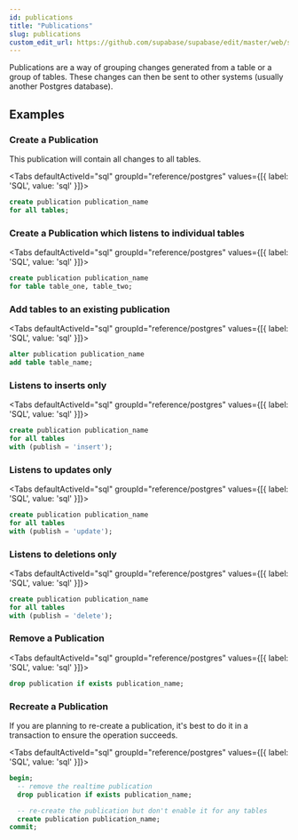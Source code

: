 ```yaml
---
id: publications
title: "Publications"
slug: publications
custom_edit_url: https://github.com/supabase/supabase/edit/master/web/spec/postgres.yml
---
```



Publications are a way of grouping changes generated from a table or a group of tables. 
These changes can then be sent to other systems (usually another Postgres database).




















## Examples

### Create a Publication

This publication will contain all changes to all tables.


<Tabs
  defaultActiveId="sql"
  groupId="reference/postgres"
  values={[{ label: 'SQL', value: 'sql' }]}>

<TabsPanel id="sql" label="sql">

```sql
create publication publication_name 
for all tables;
```


</TabsPanel>

</Tabs>

### Create a Publication which listens to individual tables



<Tabs
  defaultActiveId="sql"
  groupId="reference/postgres"
  values={[{ label: 'SQL', value: 'sql' }]}>

<TabsPanel id="sql" label="sql">

```sql
create publication publication_name 
for table table_one, table_two;
```


</TabsPanel>

</Tabs>

### Add tables to an existing publication



<Tabs
  defaultActiveId="sql"
  groupId="reference/postgres"
  values={[{ label: 'SQL', value: 'sql' }]}>

<TabsPanel id="sql" label="sql">

```sql
alter publication publication_name 
add table table_name;
```


</TabsPanel>

</Tabs>

### Listens to inserts only



<Tabs
  defaultActiveId="sql"
  groupId="reference/postgres"
  values={[{ label: 'SQL', value: 'sql' }]}>

<TabsPanel id="sql" label="sql">

```sql
create publication publication_name 
for all tables
with (publish = 'insert');
```


</TabsPanel>

</Tabs>

### Listens to updates only



<Tabs
  defaultActiveId="sql"
  groupId="reference/postgres"
  values={[{ label: 'SQL', value: 'sql' }]}>

<TabsPanel id="sql" label="sql">

```sql
create publication publication_name 
for all tables
with (publish = 'update');
```


</TabsPanel>

</Tabs>

### Listens to deletions only



<Tabs
  defaultActiveId="sql"
  groupId="reference/postgres"
  values={[{ label: 'SQL', value: 'sql' }]}>

<TabsPanel id="sql" label="sql">

```sql
create publication publication_name 
for all tables
with (publish = 'delete');
```


</TabsPanel>

</Tabs>

### Remove a Publication



<Tabs
  defaultActiveId="sql"
  groupId="reference/postgres"
  values={[{ label: 'SQL', value: 'sql' }]}>

<TabsPanel id="sql" label="sql">

```sql
drop publication if exists publication_name;
```


</TabsPanel>

</Tabs>

### Recreate a Publication

If you are planning to re-create a publication, it's best to do it in a transaction to ensure the operation succeeds.


<Tabs
  defaultActiveId="sql"
  groupId="reference/postgres"
  values={[{ label: 'SQL', value: 'sql' }]}>

<TabsPanel id="sql" label="sql">

```sql
begin; 
  -- remove the realtime publication
  drop publication if exists publication_name; 

  -- re-create the publication but don't enable it for any tables
  create publication publication_name;  
commit;
```


</TabsPanel>

</Tabs>